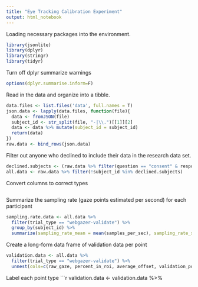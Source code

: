 ```yaml
---
title: "Eye Tracking Calibration Experiment"
output: html_notebook
---
```


Loading necessary packages into the environment.

```r
library(jsonlite)
library(dplyr)
library(stringr)
library(tidyr)
```

Turn off dplyr summarize warnings

```r
options(dplyr.summarise.inform=F)
```

Read in the data and organize into a tibble.

```r
data.files <- list.files('data', full.names = T)
json.data <- lapply(data.files, function(file){
  data <- fromJSON(file)
  subject_id <- str_split(file, "-|\\.")[[1]][2]
  data <- data %>% mutate(subject_id = subject_id)
  return(data)
})
raw.data <- bind_rows(json.data)
```

Filter out anyone who declined to include their data in the research data set.

```r
declined.subjects <- (raw.data %>% filter(question == "consent" & response == 1))$subject_id
all.data <- raw.data %>% filter(!subject_id %in% declined.subjects)
```

Convert columns to correct types

```r

```


Summarize the sampling rate (gaze points estimated per second) for each participant

```r
sampling.rate.data <- all.data %>% 
  filter(trial_type == "webgazer-validate") %>%
  group_by(subject_id) %>%
  summarize(sampling_rate_mean = mean(samples_per_sec), sampling_rate_sd = sd(samples_per_sec))
```

Create a long-form data frame of validation data per point
```r
validation.data <- all.data %>%
  filter(trial_type == "webgazer-validate") %>% 
  unnest(cols=c(raw_gaze, percent_in_roi, average_offset, validation_points))
```

Label each point type
```r
validation.data <- validation.data %>%
  